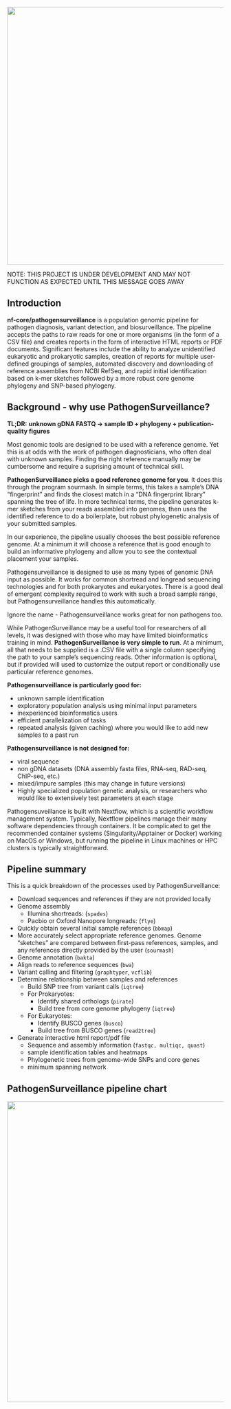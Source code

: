 ![](images/logo.png){width="600"}

NOTE: THIS PROJECT IS UNDER DEVELOPMENT AND MAY NOT FUNCTION AS EXPECTED UNTIL THIS MESSAGE GOES AWAY

## Introduction {#introduction}

**nf-core/pathogensurveillance** is a population genomic pipeline for pathogen diagnosis, variant detection, and biosurveillance. The pipeline accepts the paths to raw reads for one or more organisms (in the form of a CSV file) and creates reports in the form of interactive HTML reports or PDF documents. Significant features include the ability to analyze unidentified eukaryotic and prokaryotic samples, creation of reports for multiple user-defined groupings of samples, automated discovery and downloading of reference assemblies from NCBI RefSeq, and rapid initial identification based on k-mer sketches followed by a more robust core genome phylogeny and SNP-based phylogeny.

## Background - why use PathogenSurveillance? {#background}

**TL;DR:** **unknown gDNA FASTQ -\> sample ID + phylogeny + publication-quality figures**

Most genomic tools are designed to be used with a reference genome. Yet this is at odds with the work of pathogen diagnosticians, who often deal with unknown samples. Finding the right reference manually may be cumbersome and require a suprising amount of technical skill.

**PathogenSurveillance picks a good reference genome for you**. It does this through the program sourmash. In simple terms, this takes a sample's DNA "fingerprint" and finds the closest match in a "DNA fingerprint library" spanning the tree of life. In more technical terms, the pipeline generates k-mer sketches from your reads assembled into genomes, then uses the identified reference to do a boilerplate, but robust phylogenetic analysis of your submitted samples. 

In our experience, the pipeline usually chooses the best possible reference genome. At a minimum it will choose a reference that is good enough to build an informative phylogeny and allow you to see the contextual placement your samples. 

Pathogensurveillance is designed to use as many types of genomic DNA input as possible. It works for common shortread and longread sequencing technologies and for both prokaryotes and eukaryotes. There is a good deal of emergent complexity required to work with such a broad sample range, but Pathogensurveillance handles this automatically. 

::: {.callout-tip}
Ignore the name - Pathogensurveillance works great for non pathogens too.
:::

While PathogenSurveillance may be a useful tool for researchers of all levels, it was designed with those who may have limited bioinformatics training in mind. **PathogenSurveillance is very simple to run**. At a minimum, all that needs to be supplied is a .CSV file with a single column specifying the path to your sample's sequencing reads. Other information is optional, but if provided will used to customize the output report or conditionally use particular reference genomes. 

**Pathogensurveillance is particularly good for:**

-   unknown sample identification
-   exploratory population analysis using minimal input parameters
-   inexperienced bioinformatics users
-   efficient parallelization of tasks
-   repeated analysis (given caching) where you would like to add new samples to a past run

**Pathogensurveillance is not designed for:**

-   viral sequence
-   non gDNA datasets (DNA assembly fasta files, RNA-seq, RAD-seq, ChIP-seq, etc.)
-   mixed/impure samples (this may change in future versions)
-   Highly specialized population genetic analysis, or researchers who would like to extensively test parameters at each stage

::: {.callout-note}
Pathogensuveillance is built with Nextflow, which is a scientific workflow management system. Typically, Nextflow pipelines manage their many software dependencies through containers. It be complicated to get the recommended container systems (Singularity/Apptainer or Docker) working on MacOS or Windows, but running the pipeline in Linux machines or HPC clusters is typically straightforward.
:::

## Pipeline summary {#pipelinesummary}

This is a quick breakdown of the processes used by PathogenSurveillance:

-   Download sequences and references if they are not provided locally
-   Genome assembly
    -   Illumina shortreads: (`spades`)
    -   Pacbio or Oxford Nanopore longreads: (`flye`)
-   Quickly obtain several initial sample references (`bbmap`)
-   More accurately select appropriate reference genomes. Genome "sketches" are compared between first-pass references, samples, and any references directly provided by the user (`sourmash`)
-   Genome annotation (`bakta`)
-   Align reads to reference sequences (`bwa`)
-   Variant calling and filtering (`graphtyper`, `vcflib`)
-   Determine relationship between samples and references
    -   Build SNP tree from variant calls (`iqtree`)
    -   For Prokaryotes:
        -   Identify shared orthologs (`pirate`)
        -   Build tree from core genome phylogeny (`iqtree`)
    -   For Eukaryotes:
        -   Identify BUSCO genes (`busco`)
        -   Build tree from BUSCO genes (`read2tree`)
-   Generate interactive html report/pdf file
    -   Sequence and assembly information (`fastqc, multiqc, quast`)
    -   sample identification tables and heatmaps
    -   Phylogenetic trees from genome-wide SNPs and core genes
    -   minimum spanning network

## PathogenSurveillance pipeline chart {#flowchart}

![](images/pipeline_diagram.png){width="700"}
